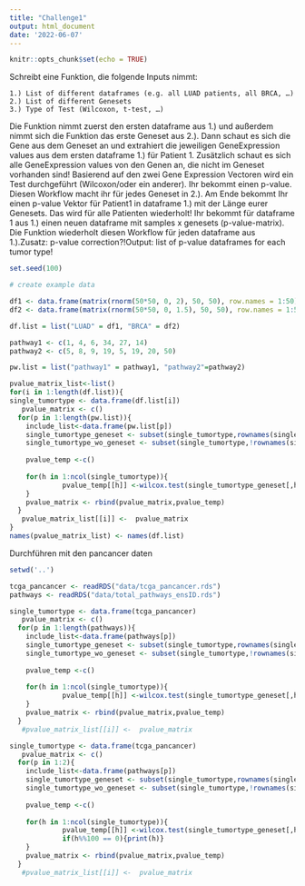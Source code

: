 ```yaml
---
title: "Challenge1"
output: html_document
date: '2022-06-07'
---
```


```r
knitr::opts_chunk$set(echo = TRUE)
```
Schreibt eine Funktion, die folgende Inputs nimmt:

    1.) List of different dataframes (e.g. all LUAD patients, all BRCA, …)
    2.) List of different Genesets
    3.) Type of Test (Wilcoxon, t-test, …)

Die Funktion nimmt zuerst den ersten dataframe aus 1.) und außerdem nimmt sich die Funktion das erste Geneset aus 2.). Dann schaut es sich die Gene aus dem Geneset an und extrahiert die jeweiligen GeneExpression values aus dem ersten dataframe 1.) für Patient 1. Zusätzlich schaut es sich alle GeneExpression values von den Genen an, die nicht im Geneset vorhanden sind! Basierend auf den zwei Gene Expression Vectoren wird ein Test durchgeführt (Wilcoxon/oder ein anderer). Ihr bekommt einen p-value. Diesen Workflow macht ihr für jedes Geneset in 2.). Am Ende bekommt Ihr einen p-value Vektor für Patient1 in dataframe 1.) mit der Länge eurer Genesets. Das wird für alle Patienten wiederholt! Ihr bekommt für dataframe 1 aus 1.) einen neuen dataframe mit samples x genesets (p-value-matrix). Die Funktion wiederholt diesen Workflow für jeden dataframe aus 1.).Zusatz: p-value correction?!Output: list of p-value dataframes for each tumor type!


```r
set.seed(100)

# create example data

df1 <- data.frame(matrix(rnorm(50*50, 0, 2), 50, 50), row.names = 1:50)
df2 <- data.frame(matrix(rnorm(50*50, 0, 1.5), 50, 50), row.names = 1:50)

df.list = list("LUAD" = df1, "BRCA" = df2)

pathway1 <- c(1, 4, 6, 34, 27, 14)
pathway2 <- c(5, 8, 9, 19, 5, 19, 20, 50)

pw.list = list("pathway1" = pathway1, "pathway2"=pathway2)
```

```r
pvalue_matrix_list<-list()
for(i in 1:length(df.list)){
single_tumortype <- data.frame(df.list[i])
   pvalue_matrix <- c()
  for(p in 1:length(pw.list)){
    include_list<-data.frame(pw.list[p])
    single_tumortype_geneset <- subset(single_tumortype,rownames(single_tumortype) %in% include_list[,1] )
    single_tumortype_wo_geneset <- subset(single_tumortype,!rownames(single_tumortype) %in% include_list[,1] )
    
    pvalue_temp <-c()
   
    for(h in 1:ncol(single_tumortype)){
             pvalue_temp[[h]] <-wilcox.test(single_tumortype_geneset[,h], single_tumortype_wo_geneset[,h])$p.value 
    }
    pvalue_matrix <- rbind(pvalue_matrix,pvalue_temp)
  }
   pvalue_matrix_list[[i]] <-  pvalue_matrix
}
names(pvalue_matrix_list) <- names(df.list)

```



Durchführen mit den pancancer daten
```r
setwd('..')

tcga_pancancer <- readRDS("data/tcga_pancancer.rds")
pathways <- readRDS("data/total_pathways_ensID.rds")
```

```r

single_tumortype <- data.frame(tcga_pancancer)
   pvalue_matrix <- c()
  for(p in 1:length(pathways)){
    include_list<-data.frame(pathways[p])
    single_tumortype_geneset <- subset(single_tumortype,rownames(single_tumortype) %in% include_list[,1] )
    single_tumortype_wo_geneset <- subset(single_tumortype,!rownames(single_tumortype) %in% include_list[,1] )
    
    pvalue_temp <-c()
   
    for(h in 1:ncol(single_tumortype)){
             pvalue_temp[[h]] <-wilcox.test(single_tumortype_geneset[,h], single_tumortype_wo_geneset[,h])$p.value 
    }
    pvalue_matrix <- rbind(pvalue_matrix,pvalue_temp)
  }
   #pvalue_matrix_list[[i]] <-  pvalue_matrix


```

```r

single_tumortype <- data.frame(tcga_pancancer)
   pvalue_matrix <- c()
  for(p in 1:2){
    include_list<-data.frame(pathways[p])
    single_tumortype_geneset <- subset(single_tumortype,rownames(single_tumortype) %in% include_list[,1] )
    single_tumortype_wo_geneset <- subset(single_tumortype,!rownames(single_tumortype) %in% include_list[,1] )
    
    pvalue_temp <-c()
   
    for(h in 1:ncol(single_tumortype)){
             pvalue_temp[[h]] <-wilcox.test(single_tumortype_geneset[,h], single_tumortype_wo_geneset[,h])$p.value
             if(h%%100 == 0){print(h)}
    }
    pvalue_matrix <- rbind(pvalue_matrix,pvalue_temp)
  }
   #pvalue_matrix_list[[i]] <-  pvalue_matrix
```
